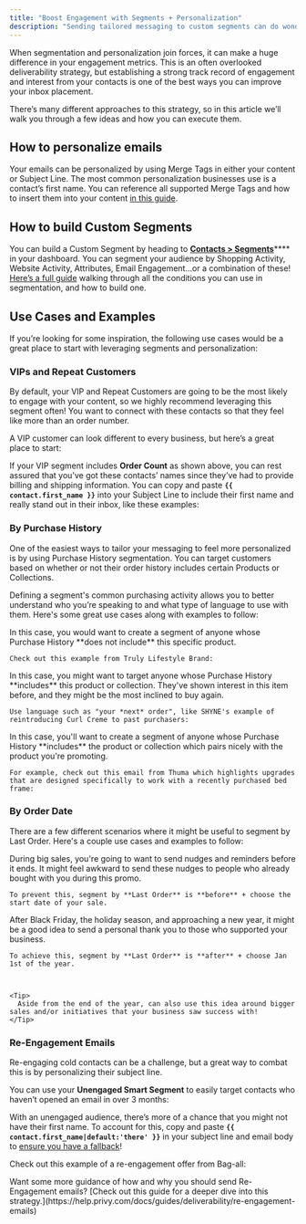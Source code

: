 ```yaml
---
title: "Boost Engagement with Segments + Personalization"
description: "Sending tailored messaging to custom segments can do wonders for your engagement and improve inbox placement over time."
---
```


When segmentation and personalization join forces, it can make a huge difference in your engagement metrics. This is an often overlooked deliverability strategy, but establishing a strong track record of engagement and interest from your contacts is one of the best ways you can improve your inbox placement. 

There’s many different approaches to this strategy, so in this article we’ll walk you through a few ideas and how you can execute them.

## How to personalize emails

Your emails can be personalized by using Merge Tags in either your content or Subject Line. The most common personalization businesses use is a contact’s first name. You can reference all supported Merge Tags and how to insert them into your content [in this guide](https://help.privy.com/docs/learn/content/personalization-tags).

## How to build Custom Segments

You can build a Custom Segment by heading to [**Contacts > Segments**](https://dashboard.privy.com/segments)\*\*\*\* in your dashboard. You can segment your audience by Shopping Activity, Website Activity, Attributes, Email Engagement…or a combination of these! [Here’s a full guide](https://help.privy.com/docs/learn/email-campaigns/segmentation#custom-segments) walking through all the conditions you can use in segmentation, and how to build one.

## Use Cases and Examples

If you’re looking for some inspiration, the following use cases would be a great place to start with leveraging segments and personalization:

### VIPs and Repeat Customers

By default, your VIP and Repeat Customers are going to be the most likely to engage with your content, so we highly recommend leveraging this segment often! You want to connect with these contacts so that they feel like more than an order number.

A VIP customer can look different to every business, but here’s a great place to start:

If your VIP segment includes **Order Count** as shown above, you can rest assured that you’ve got these contacts’ names since they’ve had to provide billing and shipping information. You can copy and paste **`{{ contact.first_name }}`** into your Subject Line to include their first name and really stand out in their inbox, like these examples:

### By Purchase History

One of the easiest ways to tailor your messaging to feel more personalized is by using Purchase History segmentation. You can target customers based on whether or not their order history includes certain Products or Collections.

Defining a segment's common purchasing activity allows you to better understand who you’re speaking to and what type of language to use with them. Here's some great use cases along with examples to follow:

<AccordionGroup>
  <Accordion title="Looking to motivate someone's first order of a product?" defaultOpen={false}>
    In this case, you would want to create a segment of anyone whose Purchase History **does not include** this specific product.&#x20;

    Check out this example from Truly Lifestyle Brand:
  </Accordion>

  <Accordion title="Releasing a new variant, formula, or version of a best seller?" defaultOpen={false}>
    In this case, you might want to target anyone whose Purchase History **includes** this product or collection. They've shown interest in this item before, and they might be the most inclined to buy again.

    Use language such as "your *next* order", like SHYNE's example of reintroducing Curl Creme to past purchasers:
  </Accordion>

  <Accordion title="Want to cross sell something that would go well with a popular product?" defaultOpen={false}>
    In this case, you'll want to create a segment of anyone whose Purchase History **includes** the product or collection which pairs nicely with the product you're promoting.

    For example, check out this email from Thuma which highlights upgrades that are designed specifically to work with a recently purchased bed frame:
  </Accordion>
</AccordionGroup>

### By Order Date

There are a few different scenarios where it might be useful to segment by Last Order. Here's a couple use cases and examples to follow:

<AccordionGroup>
  <Accordion title="Follow up with customers who haven't shopped during your sale yet." defaultOpen={false}>
    During big sales, you're going to want to send nudges and reminders before it ends. It might feel awkward to send these nudges to people who already bought with you during this promo.



    To prevent this, segment by **Last Order** is **before** + choose the start date of your sale.


  </Accordion>

  <Accordion title="Send a &#x22;Thank You&#x22; note to customers who shopped with you this year." defaultOpen={false}>
    After Black Friday, the holiday season, and approaching a new year, it might be a good idea to send a personal thank you to those who supported your business.



    To achieve this, segment by **Last Order** is **after** + choose Jan 1st of the year.



    <Tip>
      Aside from the end of the year, can also use this idea around bigger sales and/or initiatives that your business saw success with!
    </Tip>
  </Accordion>
</AccordionGroup>

### Re-Engagement Emails

Re-engaging cold contacts can be a challenge, but a great way to combat this is by personalizing their subject line.

You can use your **Unengaged Smart Segment** to easily target contacts who haven’t opened an email in over 3 months:

With an unengaged audience, there’s more of a chance that you might not have their first name. To account for this, copy and paste **`{{ contact.first_name|default:'there' }}`** in your subject line and email body to [ensure you have a fallback](https://help.privy.com/docs/learn/content/personalization-tags#default-or-fallback-values)!

Check out this example of a re-engagement offer from Bag-all:

<Tip>
  Want some more guidance of how and why you should send Re-Engagement emails? [Check out this guide for a deeper dive into this strategy.](https://help.privy.com/docs/guides/deliverability/re-engagement-emails)
</Tip>